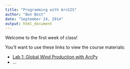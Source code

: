 ```yaml
---
title: "Programming with ArcGIS"
author: "Ben Best"
date: "September 24, 2014"
output: html_document
---
```


Welcome to the first week of class!

You'll want to use these links to view the course materials:

- [Lab 1: Global Wind Production with ArcPy](https://rawgit.com/ucsb-bren/esm296-4f/master/wk01_arcpy/lab1.html)
- ...